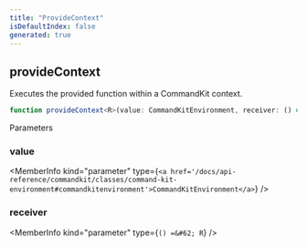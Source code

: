 ```yaml
---
title: "ProvideContext"
isDefaultIndex: false
generated: true
---
```



<!-- This file was generated from the CommandKit source. Do not modify. Instead, re-run the "docgen" script -->


## provideContext

<GenerationInfo sourceFile="packages/commandkit/src/context/async-context.ts" sourceLine="45" packageName="commandkit" />

Executes the provided function within a CommandKit context.

```ts title="Signature"
function provideContext<R>(value: CommandKitEnvironment, receiver: () => R): R
```
Parameters

### value

<MemberInfo kind="parameter" type={`<a href='/docs/api-reference/commandkit/classes/command-kit-environment#commandkitenvironment'>CommandKitEnvironment</a>`} />

### receiver

<MemberInfo kind="parameter" type={`() =&#62; R`} />

